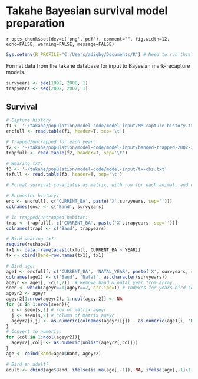 Takahe Bayesian survival model preparation
========================================================

`r opts_chunk$set(dev=c('png','pdf'), comment="", fig.width=12, echo=FALSE, warning=FALSE, message=FALSE)`

```{r init}
Sys.setenv(R_PROFILE="C:/Users/adigby/Documents/R") # Need to run this before knitting; otherwise permission errors
```

Format data from the takahe database for input to Bayesian mark-recapture models.

```{r params, echo=T}
survyears <- seq(1992, 2008, 1)
trapyears <- seq(2002, 2007, 1)
```


Survival
---------------------------

```{r readsurv}
# Capture history
f1 <- '~/takahe/population/model-code/model-input/MM-capture-history.txt'
encfull <- read.table(f1, header=T, sep='\t')

# Trapped/untrapped for each year:
f2 <- '~/takahe/population/model-code/model-input/banded-trapped-2002-2007.txt'
trapfull <- read.table(f2, header=T, sep='\t')

# Wearing tx?:
f3 <- '~/takahe/population/model-code/model-input/tx-obs.txt'
txfull <- read.table(f3, header=T, sep='\t')
```

```{r formatsurv}
# Format survival covariates as matrix, with row for each animal, and column for each capture occasion (year)

# Encounter history;
enc <- encfull[, c('CURRENT_BA', paste('X',survyears, sep=''))]
colnames(enc) <- c('Band', survyears)

# In trapped/untrapped habitat:
trap <- trapfull[, c('CURRENT_BA', paste('X',trapyears, sep=''))]
colnames(trap) <- c('Band', trapyears)

# Bird wearing tx?
require(reshape2)
tx1 <- data.frame(acast(txfull, CURRENT_BA ~ YEAR))
tx <- cbind(Band=row.names(tx1), tx1)

# Bird age:
age1 <- encfull[, c('CURRENT_BA', 'NATAL_YEAR', paste('X', survyears, sep=''))]
colnames(age1) <- c('Band', 'Natal', as.character(survyears))
ageyr <- age1[, -c(1,2)]  # Remove band & natal year from array
seen <- which(ageyr==1|ageyr==2, arr.ind=T) # Indexes for years bird seen
ageyr2 <- ageyr
ageyr2[1:nrow(ageyr2), 1:ncol(ageyr2)] <- NA
for (s in 1:nrow(seen)){
  i <- seen[s,1] # row of matrix ageyr
  j <- seen[s,2] # column of matrix ageyr
  ageyr2[i,j] <- as.numeric(colnames(ageyr)[j]) - as.numeric(age1[i, 'Natal']) # Encounter year-natal year
}
# Convert to numeric:
for (col in 1:ncol(ageyr2)){
  ageyr2[,col] <- as.numeric(unlist(ageyr2[,col]))
}
age <- cbind(Band=age1$Band, ageyr2)

# Bird an adult?
adult <- cbind(age$Band, ifelse(is.na(age[,-1]), NA, ifelse(age[,-1]>1,1,0)))
```

